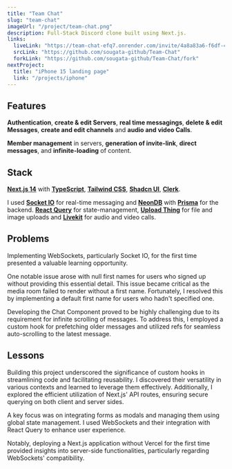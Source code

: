 ```yaml
---
title: "Team Chat"
slug: "team-chat"
imageUrl: "/project/team-chat.png"
description: Full-Stack Discord clone built using Next.js.
links:
  liveLink: "https://team-chat-efq7.onrender.com/invite/4a8a83a6-f6df-4644-90ee-d2c1093c0411"
  srcLink: "https://github.com/sougata-github/Team-Chat"
  forkLink: "https://github.com/sougata-github/Team-Chat/fork"
nextProject:
  title: "iPhone 15 landing page"
  link: "/projects/iphone"
---
```


## Features

**Authentication**, **create & edit Servers**, **real time messagings**, **delete & edit Messages**, **create and edit channels** and **audio and video Calls**.

**Member management** in servers, **generation of invite-link**, **direct messages**, and **infinite-loading** of content.

## Stack

**[Next.js 14](https://nextjs.org/)** with **[TypeScript](https://www.typescriptlang.org/)**, **[Tailwind CSS](https://tailwindcss.com/)**, **[Shadcn UI](https://ui.shadcn.com/)**, **[Clerk](https://clerk.com/)**.

I used **[Socket IO](https://socket.io/)** for real-time messaging and **[NeonDB](https://neon.tech/)** with **[Prisma](https://www.prisma.io/)** for the backend. **[React Query](https://tanstack.com/query/latest)** for state-management, **[Upload Thing](https://uploadthing.com/)** for file and image uploads and **[Livekit](https://livekit.io/)** for audio and video calls.

## Problems

Implementing WebSockets, particularly Socket IO, for the first time presented a valuable learning opportunity.

One notable issue arose with null first names for users who signed up without providing this essential detail. This issue became critical as the media room failed to render without a first name. Fortunately, I resolved this by implementing a default first name for users who hadn't specified one.

Developing the Chat Component proved to be highly challenging due to its requirement for infinite scrolling of messages. To address this, I employed a custom hook for prefetching older messages and utilized refs for seamless auto-scrolling to the latest message.

## Lessons

Building this project underscored the significance of custom hooks in streamlining code and facilitating reusability. I discovered their versatility in various contexts and learned to leverage them effectively. Additionally, I explored the efficient utilization of Next.js' API routes, ensuring secure querying on both client and server sides.

A key focus was on integrating forms as modals and managing them using global state management. I used WebSockets and their integration with React Query to enhance user experience.

Notably, deploying a Next.js application without Vercel for the first time provided insights into server-side functionalities, particularly regarding WebSockets' compatibility.
